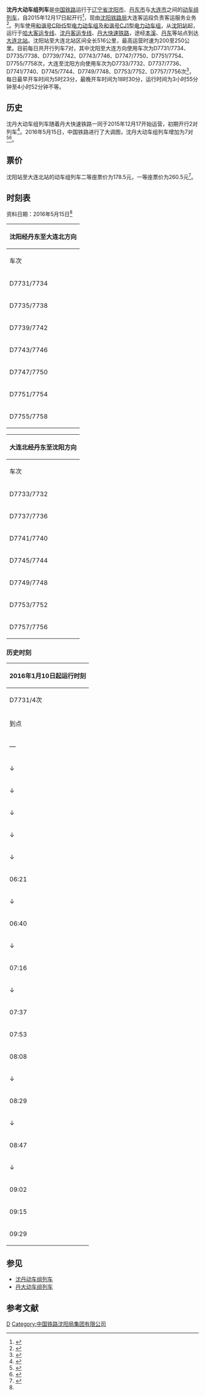 {{Otheruses|other=运行于[[哈大客运专线|哈大客运专线]]上的沈阳至大连动车组列车|沈大动车组列车}}
{{Infobox CHNTrain
| name_bgcolor = blue
| Photo = 
| Photoname = 
| 国铁列车 = 沈丹大动车组列车
| 开行 = 2015年12月17日
| 铁路局 = [[沈阳铁路局|沈阳铁路局]]
| 客运段 = 大连客运段
| 等级 = [[普通动车组列车|动车组列车]]
| 曾用车次 = 
| 目前车次 = D7731-D7758次
| 运行区间 = [[沈阳站|沈阳站]] ↔ [[丹东站|丹东站]] ↔ [[大连北站|大连北站]]
| 途径线路 = [[哈大客运专线|哈大客运专线]]、[[沈丹客运专线|沈丹客运专线]]、[[丹大快速铁路|丹大快速铁路]]
| 发车时间 = 
| 终到时间 = 
| 全程时间 = 
| 停靠 = 
| 车体 = [[和谐号CRH5型电力动车组|CRH5型电力动车组]]、[[和谐号CJ1型电力动车组|CJ1型电力动车组]]
}} 

'''沈丹大动车组列车'''是[[中国铁路|中国铁路]]运行于[[辽宁省|辽宁省]][[沈阳市|沈阳市]]、[[丹东市|丹东市]]与[[大连市|大连市]]之间的[[普通动车组列车|动车组列车]]，自2015年12月17日起开行<ref>{{cite news|url=http://ln.ifeng.com/city/dandong/detail_2015_12/17/4667406_0.shtml|title=丹大快铁开通 沈阳到东港不到2小时|publisher=凤凰网|accessdate=2016-04-24|archive-date=2016-03-04|archive-url=https://web.archive.org/web/20160304121555/http://ln.ifeng.com/city/dandong/detail_2015_12/17/4667406_0.shtml|dead-url=no}}</ref>，现由[[沈阳铁路局|沈阳铁路局]]大连客运段负责客运服务业务<ref>{{cite news|url=http://www.chinadaily.com.cn/micro-reading/interface_yidian/2015-12-17/14409517.html|title=东北地区首条滨海快速铁路12月17日开通运营|publisher=中国日报网|accessdate=2016-04-24|archive-date=2016-05-08|archive-url=https://web.archive.org/web/20160508045233/http://www.chinadaily.com.cn/micro-reading/interface_yidian/2015-12-17/14409517.html|dead-url=no}}</ref>。列车使用[[和谐号CRH5型电力动车组|和谐号CRH5型电力动车组]]及[[和谐号CJ1型电力动车组|和谐号CJ1型电力动车组]]，从[[沈阳站|沈阳站]]起，运行于[[哈大客运专线|哈大客运专线]]、[[沈丹客运专线|沈丹客运专线]]、[[丹大快速铁路|丹大快速铁路]]，途经[[本溪站|本溪]]、[[丹东站|丹东]]等站点到达[[大连北站|大连北站]]。沈阳站至大连北站区间全长516公里，最高运营时速为200至250公里。目前每日共开行列车7对，其中沈阳至大连方向使用车次为D7731/7734、D7735/7738、D7739/7742、D7743/7746、D7747/7750、D7751/7754、D7755/7758次，大连至沈阳方向使用车次为D7733/7732、D7737/7736、D7741/7740、D7745/7744、D7749/7748、D7753/7752、D7757/7756次<ref>{{cite news|url=http://liaoning.nen.com.cn/system/2016/01/07/018766346.shtml|title=新增2对“沈-丹-大”环线动车组列车|publisher=东北新闻网辽宁频道|accessdate=2016-04-24|archive-date=2016-03-21|archive-url=https://web.archive.org/web/20160321023134/http://liaoning.nen.com.cn/system/2016/01/07/018766346.shtml|dead-url=no}}</ref>，每日最早开车时间为5时23分，最晚开车时间为18时30分，运行时间为3小时55分钟至4小时52分钟不等。

==历史==
沈丹大动车组列车随着丹大快速铁路一同于2015年12月17开始运营，初期开行2对列车<ref>{{cite news|url=http://www.sytlj.com/ShowArticle.aspx?id=2,1970|title=丹大快速铁路开通运营|publisher=沈阳铁路局|accessdate=2016-04-24|archive-date=2016-10-18|archive-url=https://web.archive.org/web/20161018214846/http://www.sytlj.com/ShowArticle.aspx?id=2,1970|dead-url=no}}</ref>。2016年5月15日，中国铁路进行了大调图，沈丹大动车组列车增加为7对<ref>{{cite news|url=http://ln.people.com.cn/n2/2016/0420/c339824-28183441.html|title=铁路全国大调图5月15日实施 丹大线变化较大|publisher=人民网|accessdate=2016-10-16|archive-date=2016-06-04|archive-url=https://web.archive.org/web/20160604132548/http://ln.people.com.cn/n2/2016/0420/c339824-28183441.html|dead-url=no}}</ref><ref>{{cite news|url=http://toutiao.com/i6271048304566469122/|title=重磅·沈丹大跨线动车组列车将增至7对 5月15日铁路大调图方案公布|publisher=今日头条}}</ref>。

== 票价 ==
沈阳站至大连北站的动车组列车二等座票价为178.5元，一等座票价为260.5元<ref name="12306cn">{{cite web|url=https://kyfw.12306.cn/otn/leftTicket/init|title=旅客列车时刻表查询|publisher=中国铁路客户服务中心|accessdate=2016-10-16|archive-date=2015-06-27|archive-url=https://web.archive.org/web/20150627085340/https://kyfw.12306.cn/otn/leftTicket/init|dead-url=no}}</ref>。

== 时刻表 ==
资料日期：2016年5月15日<ref name="12306cn"/>

{| class="wikitable sortable"
! colspan=9 | 沈阳经丹东至大连北方向
|-
! 车次 !! 始发站 !! 终到站 !! 始发时间 !! 终到时间 !! 耗时 !! 经停车站
|-
| D7731/7734 || 沈阳 || 大连北 || 09:06 || 13:06 || 4小时 || <small>本溪、通远堡西、丹东、丹东西、东港北、北井子、大孤山、青堆、金州</small>
|-
| D7735/7738 || 沈阳 || 大连北 || 06:00 || 10:12 || 4小时12分 || <small>本溪、南芬北、丹东、丹东西、东港北、北井子、大孤山、青堆、庄河北、广宁寺、金州</small>
|-
| D7739/7742 || 沈阳 || 大连北 || 07:00 || 11:18 || 4小时18分 || <small>沈阳南、本溪、丹东、东港北、大孤山、庄河北、花园口、城子坦、皮口、杏树屯、登沙河、金州</small>
|-
| D7743/7746 || 沈阳 || 大连北 || 10:45 || 15:00 || 4小时15分 || <small>本溪新城、本溪、丹东、东港北、北井子、大孤山、庄河北、花园口、皮口、登沙河、金州</small>
|-
| D7747/7750 || 沈阳 || 大连北 || 11:54 || 16:04 || 4小时10分 || <small>本溪、凤城东、丹东、东港北、大孤山、青堆、庄河北、皮口、杏树屯、金州</small>
|-
| D7751/7754 || 沈阳 || 大连北 || 13:21 || 17:20 || 3小时59分 || <small>本溪、丹东、东港北、北井子、大孤山、庄河北、花园口、皮口、登沙河</small>
|-
| D7755/7758 || 沈阳 || 大连北 || 17:02 || 20:42 || 3小时40分 || <small>本溪新城、本溪、丹东、东港北、庄河北、金州</small>
|}

{| class="wikitable sortable"
! colspan=7 | 大连北经丹东至沈阳方向
|-
! 车次 !! 始发站 !! 终到站 !! 始发时间 !! 终到时间 !! 耗时 !! 经停车站
|-
| D7733/7732 || 大连北 || 沈阳 || 14:35 || 18:57 || 4小时22分 || <small>金州、杏树屯、城子坦、庄河北、大孤山、东港北、丹东、五龙背东、南芬北、本溪、本溪新城、沈阳南</small>
|-
| D7737/7736 || 大连北 || 沈阳 || 10:33 || 14:28 || 3小时55分 || <small>金州、庄河北、大孤山、东港北、丹东、凤城东、通远堡西、本溪</small>
|-
| D7741/7740 || 大连北 || 沈阳 || 06:54 || 11:14 || 4小时20分 || <small>金州、登沙河、皮口、城子坦、庄河北、青堆、大孤山、东港北、丹东西、丹东、本溪</small>
|-
| D7745/7744 || 大连北 || 沈阳 || 15:25 || 19:21 || 3小时56分 || <small>登沙河、庄河北、北井子、丹东西、丹东、通远堡西、本溪、沈阳南</small>
|-
| D7749/7748 || 大连北 || 沈阳 || 16:33 || 20:58 || 4小时25分 || <small>金州、广宁寺、登沙河、皮口、青堆、大孤山、东港北、丹东西、丹东、五龙背东、凤城东、通远堡西、本溪</small>
|-
| D7753/7752 || 大连北 || 沈阳 || 17:44 || 21:58 || 4小时14分 || <small>金州、杏树屯、皮口、花园口、庄河北、大孤山、北井子、东港北、丹东、凤城东、本溪</small>
|-
| D7757/7756 || 大连北 || 沈阳 || 11:44 || 16:36 || 4小时52分 || <small>金州、登沙河、杏树屯、皮口、庄河北、青堆、大孤山、北井子、东港北、丹东西、丹东、五龙背东、通远堡西、<br/>本溪、本溪新城、沈阳南</small>
|}

=== 历史时刻 ===

{| class="wikitable mw-collapsible mw-collapsed"
! colspan="10"|2016年1月10日起运行时刻
|-
! colspan="2"|D7731/4次
! colspan="2"|D7735/8次
! rowspan="2"|停靠站
! colspan="2"|D7733/2次
! colspan="2"|D7737/6次
|-
!到点!!开点!!到点!!开点!!到点!!开点!!到点!!开点
|-
|—||05:23||—||06:00||{{站|沈阳}}||18:38||—||22:23||—
|-
|↓||↓||↓||↓||{{站|沈阳南}}||18:25||18:27||↑||↑
|-
|↓||↓||↓||↓||{{站|本溪新城}}||↑||↑||↑||↑
|-
|↓||↓||06:31||06:33||{{站|本溪}}||17:58||18:00||21:49||21:51
|-
|↓||↓||↓||↓||{{站|南芬北}}||17:46||17:48||↑||↑
|-
|↓||↓||↓||↓||{{站|通远堡西}}||17:29||17:31||↑||↑
|-
|06:21||06:23||↓||↓||{{站|凤城东}}||↑||↑||21:16||21:18
|-
|↓||↓||↓||↓||{{站|五龙背东}}||17:07||17:09||↑||↑
|-
|06:40||07:00||07:16||07:40||{{站|丹东}}||16:30||16:57||20:42||21:00
|-
|↓||↓||07:52||07:54||{{站|丹东西}}||16:15||16:17||↑||↑
|-
|07:16||07:18||08:03||08:05||{{站|东港北}}||16:04||16:06||20:22||20:24
|-
|↓||↓||08:15||08:17||{{站|北井子}}||↑||↑||↑||↑
|-
|07:37||07:39||08:29||08:31||{{站|大孤山}}||15:44||15:46||↑||↑
|-
|07:53||07:55||↓||↓||{{站|青堆}}||15:28||15:30||↑||↑
|-
|08:08||08:10||08:54||08:56||{{站|庄河北}}||15:13||15:15||19:43||19:45
|-
|↓||↓||09:11||09:13||{{站|花园口}}||↑||↑||19:26||19:28
|-
|08:29||08:31||↓||↓||{{站|城子坦}}||↑||↑||↑||↑
|-
|↓||↓||09:25||09:27||{{站|皮口}}||14:48||14:50||↑||↑
|-
|08:47||08:49||↓||↓||{{站|杏树屯}}||14:34||14:36||↑||↑
|-
|↓||↓||09:42||09:44||{{站|登沙河}}||↑||↑||19:01||19:03
|-
|09:02||09:04||↓||↓||{{站|广宁寺}}||14:19||14:21||↑||↑
|-
|09:15||09:17||10:02||10:04||{{站|金州}}||↑||↑||18:41||18:43
|-
|09:29||—||10:16||—||{{站|大连北}}||—||14:00||—||18:30
|}

== 参见 ==
* [[沈丹动车组列车|沈丹动车组列车]]
* [[丹大动车组列车|丹大动车组列车]]

== 参考文献 ==
{{reflist}}

{{中国动车组列车车次}}
{{沈阳铁路局}}

[[Category:中国铁路动车组列车车次|D]]
[[Category:中国铁路沈阳局集团有限公司|Category:中国铁路沈阳局集团有限公司]]